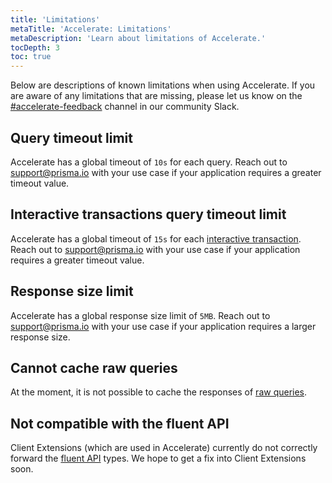 ```yaml
---
title: 'Limitations'
metaTitle: 'Accelerate: Limitations'
metaDescription: 'Learn about limitations of Accelerate.'
tocDepth: 3
toc: true
---
```


<TopBlock>

Below are descriptions of known limitations when using Accelerate. If you are aware of any limitations that are missing, please let us know on the [#accelerate-feedback](https://prisma.slack.com/archives/C04KTN0V2Q0) channel in our community Slack.

</TopBlock>

## Query timeout limit

Accelerate has a global timeout of `10s` for each query. Reach out to [support@prisma.io](mailto:support@prisma.io) with your use case if your application requires a greater timeout value.

## Interactive transactions query timeout limit

Accelerate has a global timeout of `15s` for each [interactive transaction](/guides/performance-and-optimization/prisma-client-transactions-guide#interactive-transactions). Reach out to [support@prisma.io](mailto:support@prisma.io) with your use case if your application requires a greater timeout value.

## Response size limit

Accelerate has a global response size limit of `5MB`. Reach out to [support@prisma.io](mailto:support@prisma.io) with your use case if your application requires a larger response size.

## Cannot cache raw queries

At the moment, it is not possible to cache the responses of [raw queries](/orm/prisma-client/queries/raw-database-access/raw-queries).

## Not compatible with the fluent API

Client Extensions (which are used in Accelerate) currently do not correctly forward the [fluent API](/orm/prisma-client/queries/relation-queries#fluent-api) types. We hope to get a fix into Client Extensions soon.
